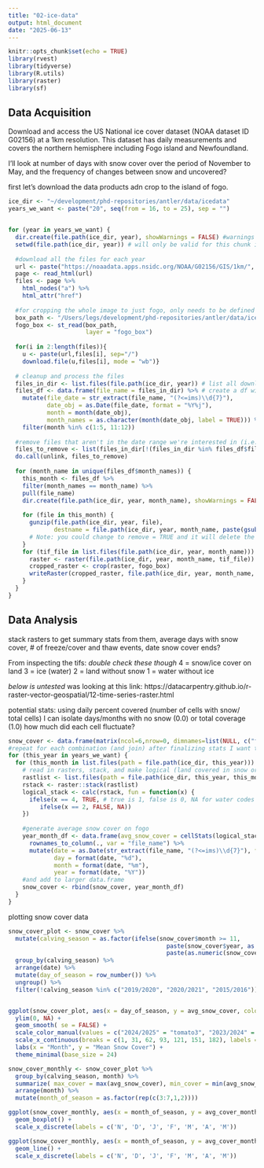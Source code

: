 ```yaml
---
title: "02-ice-data"
output: html_document
date: "2025-06-13"
---
```


```r
knitr::opts_chunk$set(echo = TRUE)
library(rvest)
library(tidyverse)
library(R.utils)
library(raster)
library(sf)
```

## Data Acquisition

Download and access the US National ice cover dataset (NOAA dataset ID G02156) at a 1km resolution. This dataset has daily measurements and covers the northern hemisphere including Fogo island and Newfoundland. 

I'll look at number of days with snow cover over the period of November to May, and the frequency of changes between snow and uncovered?

first let's download the data products adn crop to the island of fogo.
```r
ice_dir <- "~/development/phd-repositories/antler/data/icedata"
years_we_want <- paste("20", seq(from = 16, to = 25), sep = "")


for (year in years_we_want) {
  dir.create(file.path(ice_dir, year), showWarnings = FALSE) #warnings silenced in case directory exists already
  setwd(file.path(ice_dir, year)) # will only be valid for this chunk in rmd files
  
  #download all the files for each year
  url <- paste("https://noaadata.apps.nsidc.org/NOAA/G02156/GIS/1km/", year, "/", sep = "")
  page <- read_html(url)
  files <- page %>% 
    html_nodes("a") %>% 
    html_attr("href")
  
  #for cropping the whole image to just fogo, only needs to be defined once
  box_path <- "/Users/legs/development/phd-repositories/antler/data/icedata/fogo_bounding_box.gpkg"
  fogo_box <- st_read(box_path,
                      layer = "fogo_box")
  
  for(i in 2:length(files)){ 
    u <- paste(url,files[i], sep="/")  
    download.file(u,files[i], mode = "wb")}
  
  # cleanup and process the files
  files_in_dir <- list.files(file.path(ice_dir, year)) # list all downloaded files
  files_df <- data.frame(file_name = files_in_dir) %>% # create a df with file names and months for iteration
    mutate(file_date = str_extract(file_name, "(?<=ims)\\d{7}"), 
           date_obj = as.Date(file_date, format = "%Y%j"),
           month = month(date_obj),
           month_names = as.character(month(date_obj, label = TRUE))) %>% 
    filter(month %in% c(1:5, 11:12))
  
  #remove files that aren't in the date range we're interested in (i.e., remove june to october)
  files_to_remove <- list(files_in_dir[!(files_in_dir %in% files_df$file_name)])
  do.call(unlink, files_to_remove)
  
  for (month_name in unique(files_df$month_names)) {
    this_month <- files_df %>% 
    filter(month_names == month_name) %>% 
    pull(file_name)
    dir.create(file.path(ice_dir, year, month_name), showWarnings = FALSE)
    
    for (file in this_month) {
      gunzip(file.path(ice_dir, year, file), 
             destname = file.path(ice_dir, year, month_name, paste(gsub("[.]gz$", "", file))), remove = TRUE) 
      # Note: you could change to remove = TRUE and it will delete the .gz file, but I will manually delete
    }
    for (tif_file in list.files(file.path(ice_dir, year, month_name))) {
      raster <- raster(file.path(ice_dir, year, month_name, tif_file))
      cropped_raster <- crop(raster, fogo_box)
      writeRaster(cropped_raster, file.path(ice_dir, year, month_name, tif_file), format = "GTiff", overwrite = TRUE)
    }
  }
}
```


## Data Analysis

stack rasters to get summary stats from them, average days with snow cover, # of freeze/cover and thaw events, date snow cover ends?

From inspecting the tifs: *double check these though*
4 = snow/ice cover on land
3 = ice (water)
2 = land without snow
1 = water without ice

*below is untested*
was looking at this link: https://datacarpentry.github.io/r-raster-vector-geospatial/12-time-series-raster.html

potential stats:
using daily percent covered (number of cells with snow/ total cells) I can isolate days/months with no snow (0.0) or total coverage (1.0)
how much did each cell fluctuate?
```r

snow_cover <- data.frame(matrix(ncol=6,nrow=0, dimnames=list(NULL, c("file_name", "avg_snow_cover", "date", "day", "month", "year"))))
#repeat for each combination (and join) after finalizing stats I want to pull out
for (this_year in years_we_want) {
  for (this_month in list.files(path = file.path(ice_dir, this_year))) { #only select months we have data for
    # read in rasters, stack, and make logical (land covered in snow or not)
    rastlist <- list.files(path = file.path(ice_dir, this_year, this_month), full.names= T)
    rstack <- raster::stack(rastlist)
    logical_stack <- calc(rstack, fun = function(x) {
      ifelse(x == 4, TRUE, # true is 1, false is 0, NA for water codes
         ifelse(x == 2, FALSE, NA))
    })
    
    #generate average snow cover on fogo
    year_month_df <- data.frame(avg_snow_cover = cellStats(logical_stack, stat = 'mean')) %>%  
      rownames_to_column(., var = "file_name") %>% 
      mutate(date = as.Date(str_extract(file_name, "(?<=ims)\\d{7}"), format = "%Y%j"), 
             day = format(date, "%d"), 
             month = format(date, "%m"), 
             year = format(date, "%Y"))
    #and add to larger data.frame
    snow_cover <- rbind(snow_cover, year_month_df)
  }
}
```

plotting snow cover data

```r
snow_cover_plot <- snow_cover %>% 
  mutate(calving_season = as.factor(ifelse(snow_cover$month >= 11,
                                             paste(snow_cover$year, as.numeric(snow_cover$year) + 1, sep="/"),
                                             paste(as.numeric(snow_cover$year) - 1, snow_cover$year, sep="/")))) %>% 
  group_by(calving_season) %>%
  arrange(date) %>%
  mutate(day_of_season = row_number()) %>%
  ungroup() %>% 
  filter(!calving_season %in% c("2019/2020", "2020/2021", "2015/2016"))


ggplot(snow_cover_plot, aes(x = day_of_season, y = avg_snow_cover, color = calving_season)) + 
  ylim(0, NA) +
  geom_smooth( se = FALSE) +
  scale_color_manual(values = c("2024/2025" = "tomato3", "2023/2024" = "tomato", "2022/2023" = "royalblue3", "2021/2022" = "dodgerblue3", "2018/2019" = "cornflowerblue", "2017/2018" = "skyblue2", "2016/2017" = "lightblue2"),  name = "Calving Season") +
  scale_x_continuous(breaks = c(1, 31, 62, 93, 121, 151, 182), labels = c('N', 'D', 'J', 'F', 'M', 'A', 'M')) +
  labs(x = "Month", y = "Mean Snow Cover") +
  theme_minimal(base_size = 24)

snow_cover_monthly <- snow_cover_plot %>% 
  group_by(calving_season, month) %>% 
  summarize( max_cover = max(avg_snow_cover), min_cover = min(avg_snow_cover), avg_cover_monthly = mean(avg_snow_cover)) %>% 
  arrange(month) %>% 
  mutate(month_of_season = as.factor(rep(c(3:7,1,2))))

ggplot(snow_cover_monthly, aes(x = month_of_season, y = avg_cover_monthly, color = month_of_season)) + 
  geom_boxplot() +
  scale_x_discrete(labels = c('N', 'D', 'J', 'F', 'M', 'A', 'M'))

ggplot(snow_cover_monthly, aes(x = month_of_season, y = avg_cover_monthly, color = calving_season, group = calving_season)) + 
  geom_line() +
  scale_x_discrete(labels = c('N', 'D', 'J', 'F', 'M', 'A', 'M'))
```


